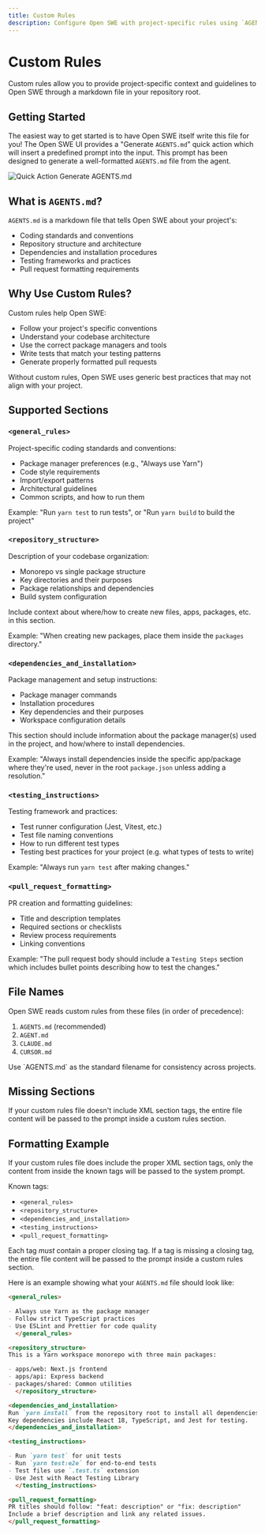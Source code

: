 ```yaml
---
title: Custom Rules
description: Configure Open SWE with project-specific rules using `AGENTS.md`
---
```


# Custom Rules

Custom rules allow you to provide project-specific context and guidelines to Open SWE through a markdown file in your repository root.

## Getting Started

The easiest way to get started is to have Open SWE itself write this file for you! The Open SWE UI provides a "Generate `AGENTS.md`" quick action which will insert a predefined prompt into the input. This prompt has been designed to generate a well-formatted `AGENTS.md` file from the agent.

![Quick Action Generate AGENTS.md](/images/quick_action_generate_agents_md.png)

## What is `AGENTS.md`?

`AGENTS.md` is a markdown file that tells Open SWE about your project's:

- Coding standards and conventions
- Repository structure and architecture
- Dependencies and installation procedures
- Testing frameworks and practices
- Pull request formatting requirements

## Why Use Custom Rules?

Custom rules help Open SWE:

- Follow your project's specific conventions
- Understand your codebase architecture
- Use the correct package managers and tools
- Write tests that match your testing patterns
- Generate properly formatted pull requests

Without custom rules, Open SWE uses generic best practices that may not align with your project.

## Supported Sections

### `<general_rules>`

Project-specific coding standards and conventions:

- Package manager preferences (e.g., "Always use Yarn")
- Code style requirements
- Import/export patterns
- Architectural guidelines
- Common scripts, and how to run them

Example: "Run `yarn test` to run tests", or "Run `yarn build` to build the project"

### `<repository_structure>`

Description of your codebase organization:

- Monorepo vs single package structure
- Key directories and their purposes
- Package relationships and dependencies
- Build system configuration

Include context about where/how to create new files, apps, packages, etc. in this section.

Example: "When creating new packages, place them inside the `packages` directory."

### `<dependencies_and_installation>`

Package management and setup instructions:

- Package manager commands
- Installation procedures
- Key dependencies and their purposes
- Workspace configuration details

This section should include information about the package manager(s) used in the project, and how/where to install dependencies.

Example: "Always install dependencies inside the specific app/package where they're used, never in the root `package.json` unless adding a resolution."

### `<testing_instructions>`

Testing framework and practices:

- Test runner configuration (Jest, Vitest, etc.)
- Test file naming conventions
- How to run different test types
- Testing best practices for your project (e.g. what types of tests to write)

Example: "Always run `yarn test` after making changes."

### `<pull_request_formatting>`

PR creation and formatting guidelines:

- Title and description templates
- Required sections or checklists
- Review process requirements
- Linking conventions

Example: "The pull request body should include a `Testing Steps` section which includes bullet points describing how to test the changes."

## File Names

Open SWE reads custom rules from these files (in order of precedence):

1. `AGENTS.md` (recommended)
2. `AGENT.md`
3. `CLAUDE.md`
4. `CURSOR.md`

<Note>
  Use `AGENTS.md` as the standard filename for consistency across projects.
</Note>

## Missing Sections

If your custom rules file doesn't include XML section tags, the entire file content will be passed to the prompt inside a custom rules section.

## Formatting Example

If your custom rules file does include the proper XML section tags, only the content from inside the known tags will be passed to the system prompt.

Known tags:
- `<general_rules>`
- `<repository_structure>`
- `<dependencies_and_installation>`
- `<testing_instructions>`
- `<pull_request_formatting>`

Each tag _must_ contain a proper closing tag. If a tag is missing a closing tag, the entire file content will be passed to the prompt inside a custom rules section.

Here is an example showing what your `AGENTS.md` file should look like:

```markdown
<general_rules>

- Always use Yarn as the package manager
- Follow strict TypeScript practices
- Use ESLint and Prettier for code quality
  </general_rules>

<repository_structure>
This is a Yarn workspace monorepo with three main packages:

- apps/web: Next.js frontend
- apps/api: Express backend
- packages/shared: Common utilities
  </repository_structure>

<dependencies_and_installation>
Run `yarn install` from the repository root to install all dependencies.
Key dependencies include React 18, TypeScript, and Jest for testing.
</dependencies_and_installation>

<testing_instructions>

- Run `yarn test` for unit tests
- Run `yarn test:e2e` for end-to-end tests
- Test files use `.test.ts` extension
- Use Jest with React Testing Library
  </testing_instructions>

<pull_request_formatting>
PR titles should follow: "feat: description" or "fix: description"
Include a brief description and link any related issues.
</pull_request_formatting>
```
